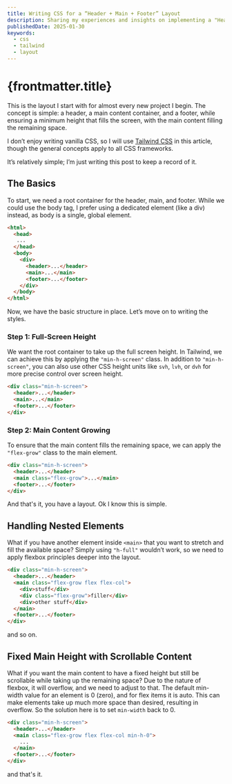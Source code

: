 ```yaml
---
title: Writing CSS for a “Header + Main + Footer” Layout
description: Sharing my experiences and insights on implementing a "Header + Main + Footer" layout
publishedDate: 2025-01-30
keywords:
  - css
  - tailwind
  - layout
---
```


# {frontmatter.title}

This is the layout I start with for almost every new project I begin. The concept is simple: a header, a main content container, and a footer, while ensuring a minimum height that fills the screen, with the main content filling the remaining space.

I don’t enjoy writing vanilla CSS, so I will use [Tailwind CSS](https://tailwindcss.com/) in this article, though the general concepts apply to all CSS frameworks.

It’s relatively simple; I’m just writing this post to keep a record of it.

## The Basics

To start, we need a root container for the header, main, and footer. While we could use the body tag, I prefer using a dedicated element (like a div) instead, as body is a single, global element.

```html
<html>
  <head>
   ...
  </head>
  <body>
    <div>
      <header>...</header>
      <main>...</main>
      <footer>...</footer>
    </div>
  </body>
</html>
```

Now, we have the basic structure in place. Let’s move on to writing the styles.

### Step 1: Full-Screen Height

We want the root container to take up the full screen height. In Tailwind, we can achieve this by applying the `"min-h-screen"` class.
In addition to `"min-h-screen"`, you can also use other CSS height units like `svh`, `lvh`, or `dvh` for more precise control over screen height.

```html
<div class="min-h-screen">
  <header>...</header>
  <main>...</main>
  <footer>...</footer>
</div>
```

### Step 2: Main Content Growing

To ensure that the main content fills the remaining space, we can apply the `"flex-grow"` class to the main element.

```html
<div class="min-h-screen">
  <header>...</header>
  <main class="flex-grow">...</main>
  <footer>...</footer>
</div>
```

And that's it, you have a layout.
Ok I know this is simple.

## Handling Nested Elements

What if you have another element inside `<main>` that you want to stretch and fill the available space? Simply using `"h-full"` wouldn’t work, so we need to apply flexbox principles deeper into the layout.

```html
<div class="min-h-screen">
  <header>...</header>
  <main class="flex-grow flex flex-col">
    <div>stuff</div>
    <div class="flex-grow">filler</div>
    <div>other stuff</div>
  </main>
  <footer>...</footer>
</div>
```

and so on.

## Fixed Main Height with Scrollable Content

What if you want the main content to have a fixed height but still be scrollable while taking up the remaining space? 
Due to the nature of flexbox, it will overflow, and we need to adjust to that.
The default min-width value for an element is 0 (zero), and for flex items it is auto. This can make elements take up much more space than desired, resulting in overflow.
So the solution here is to set `min-width` back to 0.

```html
<div class="min-h-screen">
  <header>...</header>
  <main class="flex-grow flex flex-col min-h-0">
    ...
  </main>
  <footer>...</footer>
</div>
```

and that's it.
